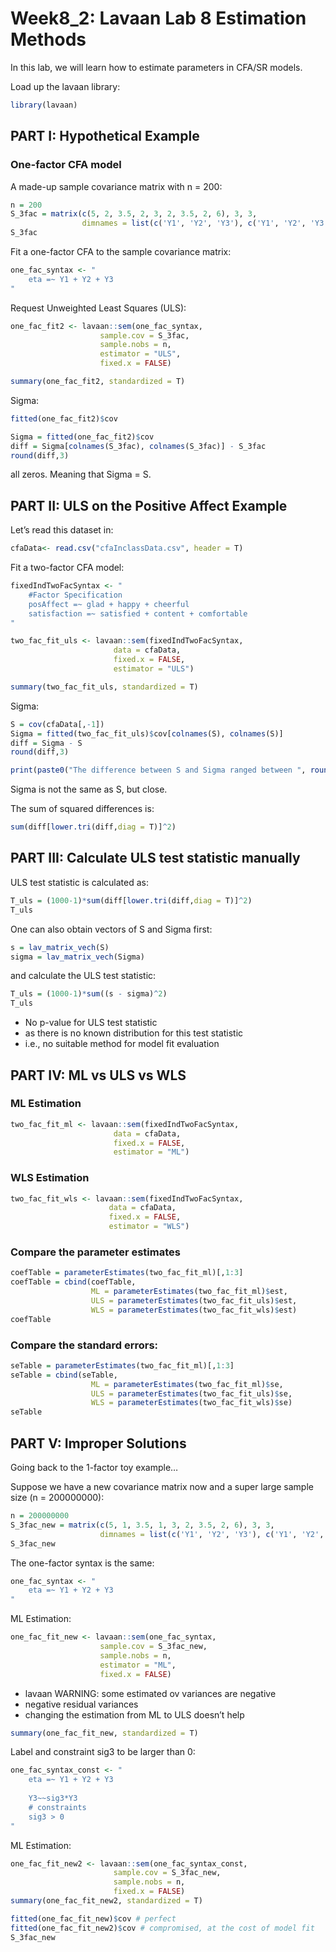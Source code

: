 # Week8_2: Lavaan Lab 8 Estimation Methods


In this lab, we will learn how to estimate parameters in CFA/SR models. 

Load up the lavaan library: 

```r
library(lavaan)
```

<!------------------------------>
## PART I: Hypothetical Example
<!------------------------------>

### One-factor CFA model

A made-up sample covariance matrix with n = 200:

```r
n = 200
S_3fac = matrix(c(5, 2, 3.5, 2, 3, 2, 3.5, 2, 6), 3, 3, 
                dimnames = list(c('Y1', 'Y2', 'Y3'), c('Y1', 'Y2', 'Y3')))
S_3fac
```
Fit a one-factor CFA to the sample covariance matrix:

```r
one_fac_syntax <- "
	eta =~ Y1 + Y2 + Y3
"
```

Request Unweighted Least Squares (ULS):

```r
one_fac_fit2 <- lavaan::sem(one_fac_syntax, 
                    sample.cov = S_3fac, 
                    sample.nobs = n, 
                    estimator = "ULS", 
                    fixed.x = FALSE)

summary(one_fac_fit2, standardized = T)
```

Sigma:

```r
fitted(one_fac_fit2)$cov
```

```r
Sigma = fitted(one_fac_fit2)$cov
diff = Sigma[colnames(S_3fac), colnames(S_3fac)] - S_3fac
round(diff,3)
```
all zeros. Meaning that Sigma = S.


<!------------------------------>
## PART II: ULS on the Positive Affect Example
<!------------------------------>

Let's read this dataset in: 

```r
cfaData<- read.csv("cfaInclassData.csv", header = T)
```

Fit a two-factor CFA model: 

```r
fixedIndTwoFacSyntax <- "
	#Factor Specification	
	posAffect =~ glad + happy + cheerful 
	satisfaction =~ satisfied + content + comfortable
"
```

```r
two_fac_fit_uls <- lavaan::sem(fixedIndTwoFacSyntax, 
                       data = cfaData, 
                       fixed.x = FALSE,
                       estimator = "ULS")

summary(two_fac_fit_uls, standardized = T)
```

Sigma:

```r
S = cov(cfaData[,-1])
Sigma = fitted(two_fac_fit_uls)$cov[colnames(S), colnames(S)]
diff = Sigma - S
round(diff,3)

print(paste0("The difference between S and Sigma ranged between ", round(min(diff),4), " and ", round(max(diff),4), "."))
```
Sigma is not the same as S, but close. 

The sum of squared differences is:

```r
sum(diff[lower.tri(diff,diag = T)]^2)
```



<!------------------------------>
## PART III: Calculate ULS test statistic manually
<!------------------------------>

ULS test statistic is calculated as:

```r
T_uls = (1000-1)*sum(diff[lower.tri(diff,diag = T)]^2)
T_uls
```

One can also obtain vectors of S and Sigma first: 

```r
s = lav_matrix_vech(S)
sigma = lav_matrix_vech(Sigma)
```

and calculate the ULS test statistic: 

```r
T_uls = (1000-1)*sum((s - sigma)^2)
T_uls
```
+ No p-value for ULS test statistic
+ as there is no known distribution for this test statistic
+ i.e., no suitable method for model fit evaluation



<!------------------------------>
## PART IV: ML vs ULS vs WLS
<!------------------------------>

### ML Estimation

```r
two_fac_fit_ml <- lavaan::sem(fixedIndTwoFacSyntax, 
                       data = cfaData, 
                       fixed.x = FALSE,
                       estimator = "ML")
```

### WLS Estimation

```r
two_fac_fit_wls <- lavaan::sem(fixedIndTwoFacSyntax, 
                      data = cfaData, 
                      fixed.x = FALSE,
                      estimator = "WLS")
```

### Compare the parameter estimates

```r
coefTable = parameterEstimates(two_fac_fit_ml)[,1:3]
coefTable = cbind(coefTable, 
                  ML = parameterEstimates(two_fac_fit_ml)$est, 
                  ULS = parameterEstimates(two_fac_fit_uls)$est, 
                  WLS = parameterEstimates(two_fac_fit_wls)$est)
coefTable
```

### Compare the standard errors:

```r
seTable = parameterEstimates(two_fac_fit_ml)[,1:3]
seTable = cbind(seTable, 
                  ML = parameterEstimates(two_fac_fit_ml)$se, 
                  ULS = parameterEstimates(two_fac_fit_uls)$se, 
                  WLS = parameterEstimates(two_fac_fit_wls)$se)
seTable
```


<!------------------------------>
## PART V: Improper Solutions
<!------------------------------>

Going back to the 1-factor toy example...

Suppose we have a new covariance matrix now and a super large sample size (n = 200000000): 

```r
n = 200000000
S_3fac_new = matrix(c(5, 1, 3.5, 1, 3, 2, 3.5, 2, 6), 3, 3, 
                    dimnames = list(c('Y1', 'Y2', 'Y3'), c('Y1', 'Y2', 'Y3')))
S_3fac_new
```

The one-factor syntax is the same:

```r
one_fac_syntax <- "
	eta =~ Y1 + Y2 + Y3
"
```

ML Estimation:

```r
one_fac_fit_new <- lavaan::sem(one_fac_syntax, 
                    sample.cov = S_3fac_new, 
                    sample.nobs = n, 
                    estimator = "ML", 
                    fixed.x = FALSE)
```
+ lavaan WARNING: some estimated ov variances are negative
+ negative residual variances
+ changing the estimation from ML to ULS doesn't help

```r
summary(one_fac_fit_new, standardized = T)
```

Label and constraint sig3 to be larger than 0:

```r
one_fac_syntax_const <- "
	eta =~ Y1 + Y2 + Y3
	
	Y3~~sig3*Y3
	# constraints
	sig3 > 0
"
```

ML Estimation:

```r
one_fac_fit_new2 <- lavaan::sem(one_fac_syntax_const, 
                       sample.cov = S_3fac_new, 
                       sample.nobs = n, 
                       fixed.x = FALSE)
summary(one_fac_fit_new2, standardized = T)
```

```r
fitted(one_fac_fit_new)$cov # perfect
fitted(one_fac_fit_new2)$cov # compromised, at the cost of model fit 
S_3fac_new
```

